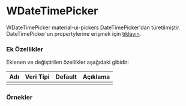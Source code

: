 
# WDateTimePicker

WDateTimePicker material-ui-pickers DateTimePicker'dan türetilmiştir.
DateTimePicker'un propertylerine erişmek için [tıklayın](https://material-ui-pickers.firebaseapp.com/demo/datetimepicker).

### Ek Özellikler

Eklenen ve değiştirilen özellikler aşağıdaki gibidir:

| Adı                 | Veri Tipi                                                     | Default | Açıklama                                        |
|:--------------------|:--------------------------------------------------------------|:--------|:------------------------------------------------|
|                     |                                                               |         |                                                 |


### Örnekler

<LiveCode title="Temel Kullanım" code='<WFace.WDateTimePicker label="Tarih-Saat"/>'/>